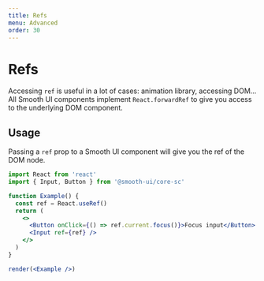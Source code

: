 ```yaml
---
title: Refs
menu: Advanced
order: 30
---
```


# Refs

Accessing `ref` is useful in a lot of cases: animation library, accessing DOM... All Smooth UI components implement `React.forwardRef` to give you access to the underlying DOM component.

## Usage

Passing a `ref` prop to a Smooth UI component will give you the ref of the DOM node.

```jsx live noInline
import React from 'react'
import { Input, Button } from '@smooth-ui/core-sc'

function Example() {
  const ref = React.useRef()
  return (
    <>
      <Button onClick={() => ref.current.focus()}>Focus input</Button>
      <Input ref={ref} />
    </>
  )
}

render(<Example />)
```
